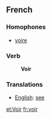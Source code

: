 ==French==
===Homophones===
*[[voire]]
===Verb===
:'''Voir'''
===Translations===
*[[English]]: [[see]]

[[et:Voir]]
[[fr:voir]]